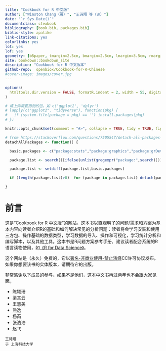 ```yaml
--- 
title: "Cookbook for R 中文版"
author: ["Winston Chang（著）", "王诗翔 等（译）"]
date: "`r Sys.Date()`"
documentclass: ctexbook
bibliography: [book.bib, packages.bib]
biblio-style: apalike
link-citations: yes
colorlinks: yes
lot: yes
lof: yes
geometry: [b5paper, tmargin=2.5cm, bmargin=2.5cm, lmargin=3.5cm, rmargin=2.5cm]
site: bookdown::bookdown_site
description: "Cookbook for R 中文版本"
github-repo:  openbiox/Cookbook-for-R-Chinese
#cover-image: images/cover.jpg
---
```


```r
options(
  htmltools.dir.version = FALSE, formatR.indent = 2, width = 55, digits = 4
)

# 填上你需要用到的包，如 c('ggplot2', 'dplyr')
# lapply(c("ggplot2", "tidyverse"), function(pkg) {
#   if (system.file(package = pkg) == '') install.packages(pkg)
# })

knitr::opts_chunk$set(comment = "#>", collapse = TRUE, tidy = TRUE, fig.align = "center")

# from https://stackoverflow.com/questions/7505547/detach-all-packages-while-working-in-r
detachAllPackages <- function() {

  basic.packages <- c("package:stats","package:graphics","package:grDevices","package:utils","package:datasets","package:methods","package:base")

  package.list <- search()[ifelse(unlist(gregexpr("package:",search()))==1,TRUE,FALSE)]

  package.list <- setdiff(package.list,basic.packages)

  if (length(package.list)>0)  for (package in package.list) detach(package, character.only=TRUE)

}
```

# 前言 {-}

这是“Cookbook for R 中文版”的网站。这本书以直观明了的问题/需求和方案为基本内容向读者介绍R的基础和如何解决常见的分析问题：读者将会学习安装和使用三方包、操作基础的数据类型，学习数据的导入、操作和可视化，学习统计分析和编写脚本，以及其他工具。这本书是R问题方案参考手册，建议读者配合系统的R语言读物使用，如[《R for Data Science》](https://r4ds.had.co.nz/index.html)。

这个网站是（永久）免费的，它以[署名-非商业使用-禁止演绎](http://creativecommons.net.cn/licenses/meet-the-licenses/)CC许可协议发布。如果你想要该书的实体版本，请期待它的出版。


非常感谢以下成员的参与，如果不是他们，这本中文书再过两年也不会跟大家见面。

* 陈颖珊
* 梁其云
* 王慧美
* 熊逸
* 杨芮
* 张浩浩
* 赵飞

```block2
王诗翔  
于 上海科技大学
```

